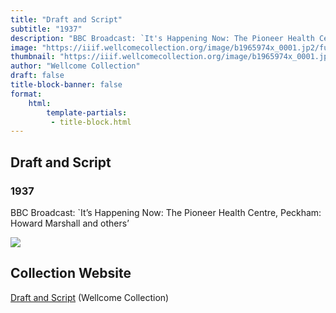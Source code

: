 ```yaml
---
title: "Draft and Script"
subtitle: "1937"
description: "BBC Broadcast: `It's Happening Now: The Pioneer Health Centre, Peckham: Howard Marshall and others'"
image: "https://iiif.wellcomecollection.org/image/b1965974x_0001.jp2/full/300,/0/default.jpg"
thumbnail: "https://iiif.wellcomecollection.org/image/b1965974x_0001.jp2/full/200,/0/default.jpg"
author: "Wellcome Collection"
draft: false
title-block-banner: false
format:
    html:
        template-partials:
         - title-block.html
---
```

## Draft and Script
### 1937
BBC Broadcast: `It's Happening Now: The Pioneer Health Centre, Peckham: Howard Marshall and others'

::: {.column-margin}
<img src="https://iiif.wellcomecollection.org/image/b1965974x_0001.jp2/full/400,/0/default.jpg">

:::

## Collection Website
<a href="https://wellcomecollection.org/works/tp26d5gm"/>Draft and Script</a> (Wellcome Collection)
